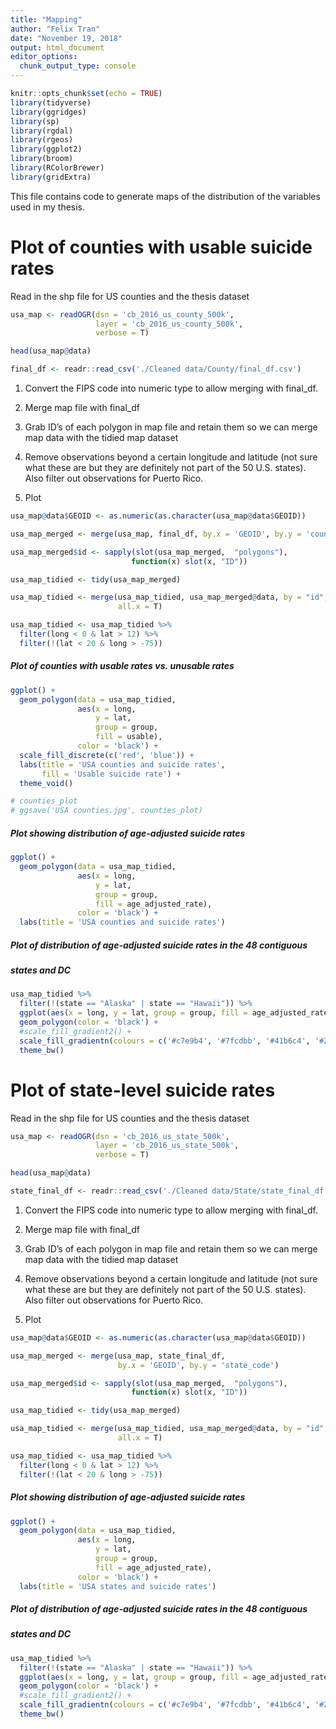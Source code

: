 ```yaml
---
title: "Mapping"
author: "Felix Tran"
date: "November 19, 2018"
output: html_document
editor_options:
  chunk_output_type: console
---
```


```r
knitr::opts_chunk$set(echo = TRUE)
library(tidyverse)
library(ggridges)
library(sp)
library(rgdal)
library(rgeos)
library(ggplot2)
library(broom)
library(RColorBrewer)
library(gridExtra)
```

This file contains code to generate maps of the distribution of the variables
used in my thesis. 

# Plot of counties with usable suicide rates

Read in the shp file for US counties and the thesis dataset
```r
usa_map <- readOGR(dsn = 'cb_2016_us_county_500k',
                   layer = 'cb_2016_us_county_500k',
                   verbose = T)

head(usa_map@data)

final_df <- readr::read_csv('./Cleaned data/County/final_df.csv')
```

1. Convert the FIPS code into numeric type to allow merging with final_df.

2. Merge map file with final_df

3. Grab ID's of each polygon in map file and retain them so we can merge
map data with the tidied map dataset

4. Remove observations beyond a certain longitude and latitude (not sure what 
these are but they are definitely not part of the 50 U.S. states). Also filter
out observations for Puerto Rico.

5. Plot
```r
usa_map@data$GEOID <- as.numeric(as.character(usa_map@data$GEOID))

usa_map_merged <- merge(usa_map, final_df, by.x = 'GEOID', by.y = 'county_code')

usa_map_merged$id <- sapply(slot(usa_map_merged,  "polygons"),
                           function(x) slot(x, "ID"))

usa_map_tidied <- tidy(usa_map_merged)

usa_map_tidied <- merge(usa_map_tidied, usa_map_merged@data, by = "id",
                        all.x = T)

usa_map_tidied <- usa_map_tidied %>% 
  filter(long < 0 & lat > 12) %>% 
  filter(!(lat < 20 & long > -75))
```

##### Plot of counties with usable rates vs. unusable rates
```r
ggplot() +
  geom_polygon(data = usa_map_tidied,
               aes(x = long,
                   y = lat,
                   group = group,
                   fill = usable),
               color = 'black') +
  scale_fill_discrete(c('red', 'blue')) +
  labs(title = 'USA counties and suicide rates',
       fill = 'Usable suicide rate') +
  theme_void()

# counties_plot
# ggsave('USA counties.jpg', counties_plot)
```

##### Plot showing distribution of age-adjusted suicide rates
```r
ggplot() +
  geom_polygon(data = usa_map_tidied,
               aes(x = long,
                   y = lat,
                   group = group,
                   fill = age_adjusted_rate),
               color = 'black') +
  labs(title = 'USA counties and suicide rates') 
```

##### Plot of distribution of age-adjusted suicide rates in the 48 contiguous
##### states and DC
```r
usa_map_tidied %>% 
  filter(!(state == "Alaska" | state == "Hawaii")) %>% 
  ggplot(aes(x = long, y = lat, group = group, fill = age_adjusted_rate)) +
  geom_polygon(color = 'black') + 
  #scale_fill_gradient2() +
  scale_fill_gradientn(colours = c('#c7e9b4', '#7fcdbb', '#41b6c4', '#2c7fb8', '#253494')) +
  theme_bw()
```








# Plot of state-level suicide rates

Read in the shp file for US counties and the thesis dataset
```r
usa_map <- readOGR(dsn = 'cb_2016_us_state_500k',
                   layer = 'cb_2016_us_state_500k',
                   verbose = T)

head(usa_map@data)

state_final_df <- readr::read_csv('./Cleaned data/State/state_final_df.csv')
```

1. Convert the FIPS code into numeric type to allow merging with final_df.

2. Merge map file with final_df

3. Grab ID's of each polygon in map file and retain them so we can merge
map data with the tidied map dataset

4. Remove observations beyond a certain longitude and latitude (not sure what 
these are but they are definitely not part of the 50 U.S. states). Also filter
out observations for Puerto Rico.

5. Plot
```r
usa_map@data$GEOID <- as.numeric(as.character(usa_map@data$GEOID))

usa_map_merged <- merge(usa_map, state_final_df, 
                        by.x = 'GEOID', by.y = 'state_code')

usa_map_merged$id <- sapply(slot(usa_map_merged,  "polygons"),
                           function(x) slot(x, "ID"))

usa_map_tidied <- tidy(usa_map_merged)

usa_map_tidied <- merge(usa_map_tidied, usa_map_merged@data, by = "id",
                        all.x = T)

usa_map_tidied <- usa_map_tidied %>% 
  filter(long < 0 & lat > 12) %>% 
  filter(!(lat < 20 & long > -75))
```


##### Plot showing distribution of age-adjusted suicide rates
```r
ggplot() +
  geom_polygon(data = usa_map_tidied,
               aes(x = long,
                   y = lat,
                   group = group,
                   fill = age_adjusted_rate),
               color = 'black') +
  labs(title = 'USA states and suicide rates') 
```

##### Plot of distribution of age-adjusted suicide rates in the 48 contiguous
##### states and DC
```r
usa_map_tidied %>% 
  filter(!(state == "Alaska" | state == "Hawaii")) %>% 
  ggplot(aes(x = long, y = lat, group = group, fill = age_adjusted_rate)) +
  geom_polygon(color = 'black') + 
  #scale_fill_gradient2() +
  scale_fill_gradientn(colours = c('#c7e9b4', '#7fcdbb', '#41b6c4', '#2c7fb8', '#253494')) +
  theme_bw()
```
